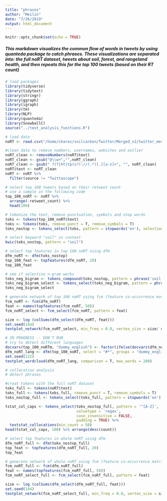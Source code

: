 ```yaml
---
title: "phrases"
author: "Meilin"
date: "7/26/2019"
output: html_document
---
```


```r
knitr::opts_chunk$set(echo = TRUE)
```

##### This markdown visualizes the common flow of words in tweets by using quanteda package to catch phrases. These visualizations are separated into: the full noRT dataset, tweets about soil, forest, and rangeland health, and then repeats this for the top 100 tweets (based on their RT count)

```r
# load packages
library(tidyverse)
library(tidytext)
library(stringr)
library(ggraph)
library(igraph)
library(tm)
library(NLP)
library(quanteda)
library(SnowballC)
source("../text_analysis_functions.R")

# load data
noRT <- read.csv("/home/shares/soilcarbon/Twitter/Merged_v2/twitter_merged_noRT_v2.csv", stringsAsFactors = FALSE) 
```

```r
#clean data to remove numbers, usernames, websites and outlier
noRT_clean <- removeNumbers(noRT$text)
noRT_clean <- gsub("@\\w+","",noRT_clean)
noRT_clean <- gsub(" ?(f|ht)tp(s?)://(.*)[.][a-z]+", "", noRT_clean)
noRT$text <- noRT_clean
noRT <- noRT %>% 
  filter(source != "Twittascope")
```

```r
# select top 100 tweets based on their retweet count
# use a sample in the following code
top_100_noRT <- noRT %>% 
  arrange(-retweet_count) %>% 
  head(100)
```

```r
# tokenize the text, remove punctuation, symbols and stop words
toks <- tokens(top_100_noRT$text)
toks <- tokens(toks, remove_punct = T, remove_symbols = T)
toks_nostop <- tokens_select(toks, pattern = stopwords('en'), selection = 'remove')

# select keyword "soil" in context
kwic(toks_nostop, pattern = "soil")
```
```r
# select top features in top 100 noRT using dfm
dfm_noRT <- dfm(toks_nostop)
top_100_feat <- topfeatures(dfm_noRT, 20)
top_100_feat
```

```r
# see if selective n-gram works
toks_neg_bigram <- tokens_compound(toks_nostop, pattern = phrase('soil *'))
toks_neg_bigram_select <- tokens_select(toks_neg_bigram, pattern = phrase('soil_*'))
toks_neg_bigram_select
```

```r
# generate network of top 100 noRT using fcm (feature co-occurrence matrix)
fcm_noRT <- fcm(dfm_noRT)
feat <- names(topfeatures(fcm_noRT, 50))
fcm_noRT_select <- fcm_select(fcm_noRT, pattern = feat)

size <- log (colSums(dfm_select(dfm_noRT, feat)))
set.seed(144)
textplot_network(fcm_noRT_select, min_freq = 0.8, vertex_size = size/ max(size) * 3)

```
```r
# IN PROGRESS -- DON'T RUN
# try to detect different languages
docvars(top_100_noRTm, "dummy_english") <- factor(ifelse(docvars(dfm_noRT, "lang") == "English", "English", "Not English"))
dfm_noRT_lang <- dfm(top_100_noRT, select = "#*", groups = "dummy_english")
set.seed(132)
textplot_wordcloud(dfm_noRT_lang, comparison = T, max_words = 200)
```
```r
# collocation analysis
# detect phrases

#creat tokens with the full noRT dataset
toks_full <- tokens(noRT$text)
toks_full <- tokens(toks_full, remove_punct = T, remove_symbols = T)
toks_nostop_full <- tokens_select(toks_full, pattern = stopwords('en'), selection = 'remove')

tstat_col_caps <- tokens_select(toks_nostop_full, pattern = '^[A-Z]', 
                                valuetype = 'regex', 
                                case_insensitive = FALSE, 
                                padding = TRUE) %>% 
  textstat_collocations(min_count = 50)
head(tstat_col_caps, 100) %>% arrange(desc(count))
```
```r
# select top features in whole noRT using dfm
dfm_noRT_full <- dfm(toks_nostop_full)
top_feat <- topfeatures(dfm_noRT_full, 20)
top_feat
```

```r
# generate network of whole noRT using fcm (feature co-occurrence matrix)
fcm_noRT_full <- fcm(dfm_noRT_full)
feat <- names(topfeatures(fcm_noRT_full, 50))
fcm_noRT_select_full <- fcm_select(fcm_noRT_full, pattern = feat)

size <- log (colSums(dfm_select(dfm_noRT_full, feat)))
set.seed(144)
textplot_network(fcm_noRT_select_full, min_freq = 0.8, vertex_size = size/ max(size) * 3)
```
